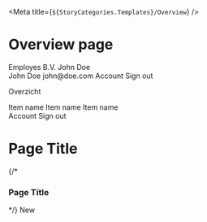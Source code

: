 
<Meta title={`${StoryCategories.Templates}/Overview`} />

# Overview page

<Canvas>
    <div class="min-h-screen">
        <p-layout class="bg-mystic">
            <p-navbar slot="sidebar">
                <p-profile variant="company" slot="company">
                    <p-avatar slot="avatar" />
                    <span slot="title">Employes B.V.</span>
                </p-profile>
                <p-profile slot="user">
                    <p-avatar slot="avatar" />
                    <span slot="title">John Doe</span>
                    <div slot="dropdown">
                        <p-profile class="px-2">
                            <span slot="title">John Doe</span>
                            <span slot="subtitle">john@doe.com</span>
                        </p-profile>
                        <p-divider class="-px-2" />
                        <p-dropdown-menu-item icon="person">
                            Account
                        </p-dropdown-menu-item>
                        <p-dropdown-menu-item icon="signout">
                            Sign out
                        </p-dropdown-menu-item>
                    </div>
                </p-profile>
                <div class="flex flex-col" slot="content">
                    <p class="text-storm-vague text-xs font-semibold uppercase mb-2">
                        Overzicht
                    </p>
                    <p-navigation-item icon="person">
                        Item name
                    </p-navigation-item>
                    <p-navigation-item icon="person">
                        Item name
                    </p-navigation-item>
                    <p-navigation-item icon="person">
                        Item name
                    </p-navigation-item>
                </div>
                <p-dropdown placement="bottom-end" slot="topbar">
                    <p-avatar size="small" slot="trigger" />
                    <slot slot="items">
                        <p-dropdown-menu-item icon="person">
                            Account
                        </p-dropdown-menu-item>
                        <p-dropdown-menu-item icon="signout">
                            Sign out
                        </p-dropdown-menu-item>
                    </slot>
                </p-dropdown>
            </p-navbar>
            <slot slot="content">
                <div class="flex flex-col gap-6 desktop-xs:gap-8 w-full h-full">
                    <div class="flex w-full justify-between items-center">
                        <h1 class="text-storm-dark ">Page Title</h1>
                        {/* <h3 class="text-storm-dark ">Page Title</h3> */}
                        <p-button class="justify-end" icon="plus">
                            New
                        </p-button>
                    </div>
                    <p-table
                        enable-row-selection={false}
                        selection-key="date"
                        can-select-key="canSelect"
                        items='[{"date":"01\/01\/2022","hours":8,"status":"Ingediend", "canSelect": true},{"date":"02\/01\/2022","hours":6.5,"status":"Ingediend", "canSelect": true},{"date":"03\/01\/2022","hours":8,"status":"Goedgekeurd", "canSelect": true},{"date":"08\/01\/2022","hours":8,"status":"Goedgekeurd", "canSelect": true},{"date":"09\/01\/2022","hours":8,"status":"Afgekeurd", "canSelect": true},{"date":"10\/01\/2022","hours":8,"status":"Afgekeurd", "canSelect": true}]'
                        total={32}
                    >
                        <p-table-column
                            type="th"
                            name="Datum"
                            path="date"
                            sizes={8}
                        ></p-table-column>
                        <p-table-column
                            name="Uren"
                            path="hours"
                            align="end"
                            sizes={2}
                        ></p-table-column>
                        <p-table-column
                            path="status"
                            align="end"
                            sizes={2}
                        ></p-table-column>
                    </p-table>
                </div>
            </slot>
        </p-layout>
    </div>
</Canvas>

